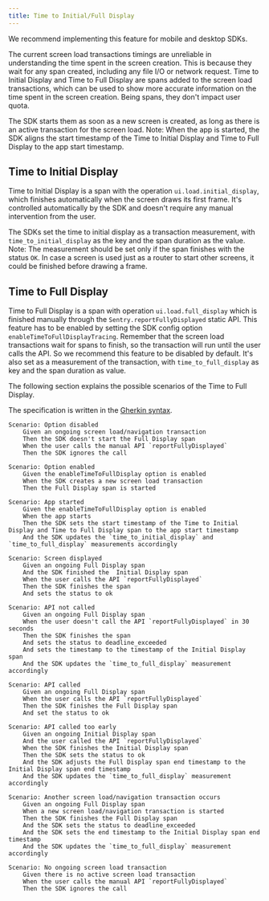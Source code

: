 ```yaml
---
title: Time to Initial/Full Display
---
```


We recommend implementing this feature for mobile and desktop SDKs.

The current screen load transactions timings are unreliable in understanding the time spent in the screen creation.
This is because they wait for any span created, including any file I/O or network request.
Time to Initial Display and Time to Full Display are spans added to the screen load transactions,
which can be used to show more accurate information on the time spent in the screen creation.
Being spans, they don't impact user quota.

The SDK starts them as soon as a new screen is created, as long as there is an active transaction for the screen load.
Note: When the app is started, the SDK aligns the start timestamp of the Time to Initial Display and Time to Full Display to the app start timestamp.

## Time to Initial Display

Time to Initial Display is a span with the operation `ui.load.initial_display`, which finishes automatically
when the screen draws its first frame. It's controlled automatically by the SDK and doesn't
require any manual intervention from the user.

The SDKs set the time to initial display as a transaction measurement, with `time_to_initial_display` as the key and the span duration as the value.
Note: The measurement should be set only if the span finishes with the status `OK`. In case a screen is used just as a
 router to start other screens, it could be finished before drawing a frame.


## Time to Full Display

Time to Full Display is a span with operation `ui.load.full_display` which is finished manually through
the `Sentry.reportFullyDisplayed` static API. This feature has to be enabled by setting the SDK config
option `enableTimeToFullDisplayTracing`. Remember that the screen load transactions wait for spans to finish,
so the transaction will run until the user calls the API. So we recommend this feature to be disabled by default.
It's also set as a measurement of the transaction, with `time_to_full_display` as key and the span duration as value.

The following section explains the possible scenarios of the Time to Full Display.

The specification is written in the [Gherkin syntax](https://cucumber.io/docs/gherkin/reference/).

```Gherkin
Scenario: Option disabled
    Given an ongoing screen load/navigation transaction
    Then the SDK doesn't start the Full Display span
    When the user calls the manual API `reportFullyDisplayed`
    Then the SDK ignores the call

Scenario: Option enabled
    Given the enableTimeToFullDisplay option is enabled
    When the SDK creates a new screen load transaction
    Then the Full Display span is started

Scenario: App started
    Given the enableTimeToFullDisplay option is enabled
    When the app starts
    Then the SDK sets the start timestamp of the Time to Initial Display and Time to Full Display span to the app start timestamp
    And the SDK updates the `time_to_initial_display` and `time_to_full_display` measurements accordingly

Scenario: Screen displayed
    Given an ongoing Full Display span
    And the SDK finished the  Initial Display span
    When the user calls the API `reportFullyDisplayed`
    Then the SDK finishes the span
    And sets the status to ok

Scenario: API not called
    Given an ongoing Full Display span
    When the user doesn't call the API `reportFullyDisplayed` in 30 seconds
    Then the SDK finishes the span
    And sets the status to deadline_exceeded
    And sets the timestamp to the timestamp of the Initial Display span
    And the SDK updates the `time_to_full_display` measurement accordingly

Scenario: API called
    Given an ongoing Full Display span
    When the user calls the API `reportFullyDisplayed`
    Then the SDK finishes the Full Display span
    And set the status to ok

Scenario: API called too early
    Given an ongoing Initial Display span
    And the user called the API `reportFullyDisplayed`
    When the SDK finishes the Initial Display span
    Then the SDK sets the status to ok
    And the SDK adjusts the Full Display span end timestamp to the Initial Display span end timestamp
    And the SDK updates the `time_to_full_display` measurement accordingly

Scenario: Another screen load/navigation transaction occurs
    Given an ongoing Full Display span
    When a new screen load/navigation transaction is started
    Then the SDK finishes the Full Display span
    And the SDK sets the status to deadline_exceeded
    And the SDK sets the end timestamp to the Initial Display span end timestamp
    And the SDK updates the `time_to_full_display` measurement accordingly

Scenario: No ongoing screen load transaction
    Given there is no active screen load transaction
    When the user calls the manual API `reportFullyDisplayed`
    Then the SDK ignores the call

```
